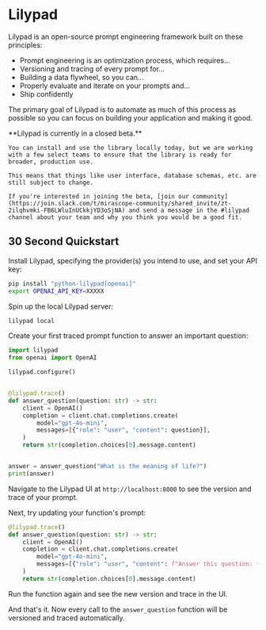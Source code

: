 
# Lilypad

Lilypad is an open-source prompt engineering framework built on these principles:

- Prompt engineering is an optimization process, which requires...
- Versioning and tracing of every prompt for...
- Building a data flywheel, so you can...
- Properly evaluate and iterate on your prompts and...
- Ship confidently

The primary goal of Lilypad is to automate as much of this process as possible so you can focus on building your application and making it good.

<Callout type="info" emoji="ℹ️">
    **Lilypad is currently in a closed beta.**

    You can install and use the library locally today, but we are working with a few select teams to ensure that the library is ready for broader, production use.

    This means that things like user interface, database schemas, etc. are still subject to change.
    
    If you're interested in joining the beta, [join our community](https://join.slack.com/t/mirascope-community/shared_invite/zt-2ilqhvmki-FB6LWluInUCkkjYD3oSjNA) and send a message in the #lilypad channel about your team and why you think you would be a good fit.
</Callout>

## 30 Second Quickstart

Install Lilypad, specifying the provider(s) you intend to use, and set your API key:

```bash
pip install "python-lilypad[openai]"
export OPENAI_API_KEY=XXXXX
```

Spin up the local Lilypad server:

```bash
lilypad local
```

Create your first traced prompt function to answer an important question:

```python
import lilypad
from openai import OpenAI

lilypad.configure()


@lilypad.trace()
def answer_question(question: str) -> str:
    client = OpenAI()
    completion = client.chat.completions.create(
        model="gpt-4o-mini",
        messages=[{"role": "user", "content": question}],
    )
    return str(completion.choices[0].message.content)


answer = answer_question("What is the meaning of life?")
print(answer)
```

Navigate to the Lilypad UI at `http://localhost:8000` to see the version and trace of your prompt.

Next, try updating your function's prompt:

```python
@lilypad.trace()
def answer_question(question: str) -> str:
    client = OpenAI()
    completion = client.chat.completions.create(
        model="gpt-4o-mini",
        messages=[{"role": "user", "content": f"Answer this question: {question}"}],
    )
    return str(completion.choices[0].message.content)
```

Run the function again and see the new version and trace in the UI.

And that's it. Now every call to the `answer_question` function will be versioned and traced automatically.

